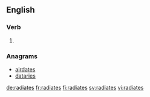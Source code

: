 ==English==

===Verb===
{{head|en|verb form}}

# {{en-third-person singular of|radiate}}

===Anagrams===
* [[airdates#English|airdates]]
* [[dataries#English|dataries]]

[[de:radiates]]
[[fr:radiates]]
[[fi:radiates]]
[[sv:radiates]]
[[vi:radiates]]